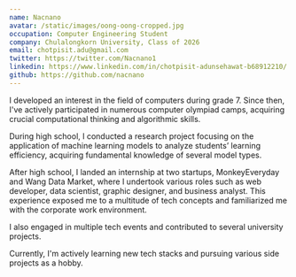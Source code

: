 ```yaml
---
name: Nacnano
avatar: /static/images/oong-oong-cropped.jpg
occupation: Computer Engineering Student
company: Chulalongkorn University, Class of 2026
email: chotpisit.adu@gmail.com
twitter: https://twitter.com/Nacnano1
linkedin: https://www.linkedin.com/in/chotpisit-adunsehawat-b68912210/
github: https://github.com/nacnano
---
```


I developed an interest in the field of computers during grade 7. Since then, I've actively participated in numerous computer olympiad camps, acquiring crucial computational thinking and algorithmic skills.

During high school, I conducted a research project focusing on the application of machine learning models to analyze students’ learning efficiency, acquiring fundamental knowledge of several model types.

After high school, I landed an internship at two startups, MonkeyEveryday and Wang Data Market, where I undertook various roles such as web developer, data scientist, graphic designer, and business analyst. This experience exposed me to a multitude of tech concepts and familiarized me with the corporate work environment.

I also engaged in multiple tech events and contributed to several university projects.

Currently, I'm actively learning new tech stacks and pursuing various side projects as a hobby.
